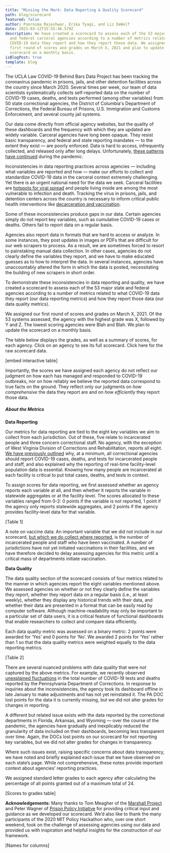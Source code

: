 ```yaml
---
title: "Missing the Mark: Data Reporting & Quality Scorecard"
path: blog/scorecard
featured: false
author: Poornima Rajeshwar, Erika Tyagi, and Liz DeWolf
date: 2021-03-12T15:55:46.579Z
description: We have created a scorecard to assess each of the 53 major state
  and federal carceral agencies according to a number of metrics related to what
  COVID-19 data they report and how they report those data. We assigned our
  first round of scores and grades on March X, 2021 and plan to update the
  scorecard on a monthly basis.
isBlogPost: true
template: blog
---
```

The UCLA Law COVID-19 Behind Bars Data Project has been tracking the coronavirus pandemic in prisons, jails, and other detention facilities across the country since March 2020. Several times per week, our team of data scientists systematically collects self-reported data on the number of COVID-19 cases, deaths, and tests performed (among other variables) from 50 state correctional agencies, the District of Columbia's Department of Corrections, the Federal Bureau of Prisons, U.S. Immigration and Customs Enforcement, and several county jail systems.

Our data come directly from official agency websites, but the quality of these dashboards and the frequency with which they are updated are widely variable. Carceral agencies have long been opaque. They resist basic transparency, and federal and state reporting mandates — to the extent they exist — are poorly enforced. Data is hard to access, infrequently collected, and released only after long delays. Unfortunately, [these patterns have continued](https://uclacovidbehindbars.org/blog/data-reporting) during the pandemic.

Inconsistencies in data reporting practices across agencies — including what variables are reported and how — make our efforts to collect and standardize COVID-19 data in the carceral context extremely challenging. Yet there is an urgent national need for the data we seek. Carceral facilities are [hotspots for viral spread](https://jamanetwork.com/journals/jama/fullarticle/2768249) and people living inside are among the most vulnerable to infection and death. Tracking the virus in prisons, jails, and detention centers across the country is necessary to inform critical public health interventions like [decarceration and vaccination](https://www.nejm.org/doi/full/10.1056/NEJMp2100609). 

Some of these inconsistencies produce gaps in our data. Certain agencies simply do not report key variables, such as cumulative COVID-19 cases or deaths. Others fail to report data on a regular basis. 

Agencies also report data in formats that are hard to access or analyze. In some instances, they post updates in images or PDFs that are difficult for our web scrapers to process. As a result, we are sometimes forced to resort to painstaking manual data collection. In other cases, agencies do not clearly define the variables they report, and we have to make educated guesses as to how to interpret the data. In several instances, agencies have unaccountably altered the form in which the data is posted, necessitating the building of new scrapers in short order. 

To demonstrate these inconsistencies in data reporting and quality, we have created a scorecard to assess each of the 53 major state and federal agencies according to a number of metrics related to what COVID-19 data they report (our data reporting metrics) and how they report those data (our data quality metrics). 

We assigned our first round of scores and grades on March X, 2021. Of the 53 systems assessed, the agency with the highest grade was X, followed by Y and Z. The lowest scoring agencies were Blah and Blah. We plan to update the scorecard on a monthly basis.

The table below displays the grades, as well as a summary of scores, for each agency. Click on an agency to see its full scorecard. Click here for the raw scorecard data.

\[embed interactive table]

Importantly, the scores we have assigned each agency do not reflect our judgment on how each has managed and responded to COVID-19 outbreaks, nor on how reliably we believe the reported data correspond to true facts on the ground. They reflect only our judgments on *how comprehensive* the data they report are and on *how efficiently* they report those data. 

##### **About the Metrics**

**Data Reporting**

Our metrics for data reporting are tied to the eight key variables we aim to collect from each jurisdiction. Out of these, five relate to incarcerated people and three concern correctional staff. No agency, with the exception of West Virginia Division of Corrections and Rehabilitation, reports all eight. [We have previously outlined](https://uclacovidbehindbars.org/blog/data-reporting) why, at a minimum, all correctional agencies should report COVID-19 cases, deaths, and tests for incarcerated people and staff, and also explained why the reporting of real-time facility-level population data is essential. Knowing how many people are incarcerated at each facility is critical to put total cases, deaths, and tests in context. 

To assign scores for data reporting, we first assessed whether an agency reports each variable at all, and then whether it reports the variable in statewide aggregates or at the facility level. The scores allocated to these variables ranged from 0-2: 0 points if the variable is not reported, 1 point if the agency only reports statewide aggregates, and 2 points if the agency provides facility-level data for that variable. 

\[Table 1]

A note on vaccine data: An important variable that we did not include in our scorecard, [but which we do collect where reported](https://uclacovidbehindbars.org/blog/vaccine-dashboard-data), is the number of incarcerated people and staff who have been vaccinated. A number of jurisdictions have not yet initiated vaccinations in their facilities, and we have therefore decided to delay assessing agencies for this metric until a critical mass of departments initiate vaccination. 

**Data Quality**

The data quality section of the scorecard consists of four metrics related to the manner in which agencies report the eight variables mentioned above. We assessed agencies on whether or not they clearly define the variables they report, whether they report data on a regular basis (i.e., at least weekly), whether they display any historical trends with their data, and whether their data are presented in a format that can be easily read by computer software. Although machine-readability may only be important to a particular set of data users, it is a critical feature of functional dashboards that enable researchers to collect and compare data efficiently. 

Each data quality metric was assessed on a binary metric: 2 points were awarded for ‘Yes’ and 0 points for ‘No’. We awarded 2 points for ‘Yes’ rather than 1 so that the data quality metrics were weighted equally to the data reporting metrics.

\[Table 2]

There are several nuanced problems with data quality that were not captured by the above metrics. For example, we recently observed [unexplained fluctuations](https://www.post-gazette.com/news/crime-courts/2021/02/01/pennsylvania-corrections-prisons-significant-flaws-coronavirus-data-health-prisoners-tests/stories/202102010067) in the total number of COVID-19 tests and deaths reported by the Pennsylvania Department of Corrections. In response to inquiries about the inconsistencies, the agency took its dashboard offline in late January to make adjustments and has not yet reinstated it. The PA DOC lost points for the data it is currently missing, but we did not alter grades for changes in reporting. 

A different but related issue exists with the data reported by the correctional departments in Florida, Arkansas, and Wyoming — over the course of the pandemic, the agencies have gradually and inexplicably reduced the granularity of data included on their dashboards, becoming less transparent over time. Again, the DOCs lost points on our scorecard for not reporting key variables, but we did not alter grades for changes in transparency.

Where such issues exist, raising specific concerns about data transparency, we have noted and briefly explained each issue that we have observed on each state’s page. While not comprehensive, these notes provide important context about agencies’ reporting practices.

We assigned standard letter grades to each agency after calculating the percentage of all points granted out of a maximum total of 24.

\[Scores to grades table]



**Acknowledgements:** Many thanks to Tom Meagher of the [Marshall Project](https://www.themarshallproject.org/subscribe?gclid=Cj0KCQiAv6yCBhCLARIsABqJTjaBmCryPxFV6QCo8D-sICTpSC3ZeKeJ6jplLfyLgvBGruNeSxbSEFcaAmofEALw_wcB) and Peter Wagner of [Prison Policy Initiative](https://www.prisonpolicy.org/) for providing critical input and guidance as we developed our scorecard. We’d also like to thank the many participants of the 2020 MIT Policy Hackathon who, over one short weekend, took on the challenge of assessing agencies using our data and provided us with inspiration and helpful insights for the construction of our framework.

\[Names for columns]